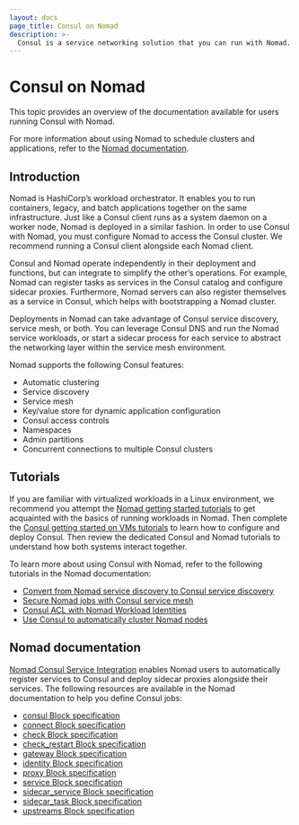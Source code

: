 ```yaml
---
layout: docs
page_title: Consul on Nomad
description: >-
  Consul is a service networking solution that you can run with Nomad. Learn more about Consul on Nomad and find documentation specific to the Nomad runtime.
---
```


# Consul on Nomad

This topic provides an overview of the documentation available for users running Consul with Nomad.

For more information about using Nomad to schedule clusters and applications, refer to the [Nomad documentation](/nomad/docs).

## Introduction

Nomad is HashiCorp’s workload orchestrator. It enables you to run containers, legacy, and batch applications together on the same infrastructure. Just like a Consul client runs as a system daemon on a worker node, Nomad is deployed in a similar fashion. In order to use Consul with Nomad, you must configure Nomad to access the Consul cluster. We recommend running a Consul client alongside each Nomad client.

Consul and Nomad operate independently in their deployment and functions, but can integrate to simplify the other’s operations. For example, Nomad can register tasks as services in the Consul catalog and configure sidecar proxies. Furthermore, Nomad servers can also register themselves as a service in Consul, which helps with bootstrapping a Nomad cluster.

Deployments in Nomad can take advantage of Consul service discovery, service mesh, or both. You can leverage Consul DNS and run the Nomad service workloads, or start a sidecar process for each service to abstract the networking layer within the service mesh environment.

Nomad supports the following Consul features:

- Automatic clustering
- Service discovery
- Service mesh
- Key/value store for dynamic application configuration
- Consul access controls
- Namespaces
- Admin partitions
- Concurrent connections to multiple Consul clusters

## Tutorials

If you are familiar with virtualized workloads in a Linux environment, we recommend you attempt the [Nomad getting started tutorials](/nomad/tutorials/get-started) to get acquainted with the basics of running workloads in Nomad. Then complete the [Consul getting started on VMs tutorials](/consul/tutorials/get-started-vms) to learn how to configure and deploy Consul. Then review the dedicated Consul and Nomad tutorials to understand how both systems interact together.

To learn more about using Consul with Nomad, refer to the following tutorials in the Nomad documentation:

- [Convert from Nomad service discovery to Consul service discovery](/nomad/tutorials/service-discovery/service-discovery-consul-conversion)
- [Secure Nomad jobs with Consul service mesh](/nomad/tutorials/integrate-consul/consul-service-mesh)
- [Consul ACL with Nomad Workload Identities](/nomad/tutorials/integrate-consul/consul-acl)
- [Use Consul to automatically cluster Nomad nodes](/nomad/tutorials/manage-clusters/clustering#use-consul-to-automatically-cluster-nodes)

## Nomad documentation

[Nomad Consul Service Integration](/nomad/docs/integrations/consul/service-mesh) enables Nomad users to automatically register services to Consul and deploy sidecar proxies alongside their services. The following resources are available in the Nomad documentation to help you define Consul jobs:

- [consul Block specification](/nomad/docs/job-specification/consul)
- [connect Block specification](/nomad/docs/job-specification/connect)
- [check Block specification](/nomad/docs/job-specification/check)
- [check_restart Block specification](/nomad/docs/job-specification/check_restart)
- [gateway Block specification](/nomad/docs/job-specification/gateway)
- [identity Block specification](/nomad/docs/job-specification/identity)
- [proxy Block specification](/nomad/docs/job-specification/proxy)
- [service Block specification](/nomad/docs/job-specification/service)
- [sidecar_service Block specification](/nomad/docs/job-specification/sidecar_service)
- [sidecar_task Block specification](/nomad/docs/job-specification/sidecar_task)
- [upstreams Block specification](/nomad/docs/job-specification/upstreams)